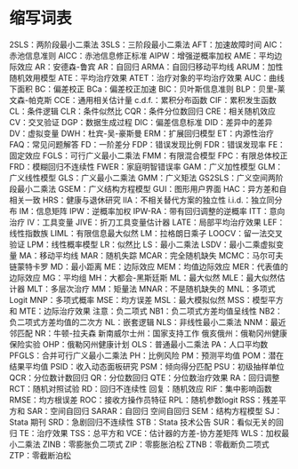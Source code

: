 # 缩写词表

2SLS：两阶段最小二乘法
3SLS：三阶段最小二乘法
AFT：加速故障时间
AIC：赤池信息准则
AICC：赤池信息修正标准
AIPW：增强逆概率加权
AME：平均边际效应
AR：安德森-鲁宾
AR：自回归
ARMA：自回归移动平均线
ARUM：加性随机效用模型
ATE：平均治疗效果
ATET：治疗对象的平均治疗效果
AUC：曲线下面积
BC：偏差校正
BCa：偏差校正加速
BIC：贝叶斯信息准则
BLP：贝里-莱文森-帕克斯
CCE：通用相关估计量
c.d.f.：累积分布函数
CIF：累积发生函数
CL：条件逻辑
CLR：条件似然比
CQR：条件分位数回归
CRE：相关随机效应
CV：交叉验证
DGP：数据生成过程
DIC：偏差信息标准
DID：差异中的差异
DV：虚拟变量
DWH：杜宾-吴-豪斯曼
ERM：扩展回归模型
ET：内源性治疗
FAQ：常见问题解答
FD：一阶差分
FDP：错误发现比例
FDR：错误发现率
FE：固定效应
FGLS：可行广义最小二乘法
FMM：有限混合模型
FPC：有限总体校正
FRD：模糊回归不连续性
FWER：家庭明智错误率
GAM：广义加性模型
GLM：广义线性模型
GLS：广义最小二乘法
GMM：广义矩法
GS2SLS：广义空间两阶段最小二乘法
GSEM：广义结构方程模型
GUI：图形用户界面
HAC：异方差和自相关一致
HRS：健康与退休研究
IIA：不相关替代方案的独立性
i.i.d.：独立同分布
IM：信息矩阵
IPW：逆概率加权
IPW-RA：带有回归调整的逆概率
ITT：意向治疗
IV：工具变量
JIVE：折刀工具变量估计器
LATE：局部平均治疗效果
LEF：线性指数族
LIML：有限信息最大似然
LM：拉格朗日乘子
LOOCV：留一法交叉验证
LPM：线性概率模型
LR：似然比
LS：最小二乘法
LSDV：最小二乘虚拟变量
MA：移动平均线
MAR：随机失踪
MCAR：完全随机缺失
MCMC：马尔可夫链蒙特卡罗
MD：最小距离
ME：边际效应
MEM：均值边际效应
MER：代表值的边际效应
MG：平均组
MH：大都会-黑斯廷斯
ML：最大似然
MLE：最大似然估计器
MLT：多层次治疗
MM：矩量法
MNAR：不是随机缺失的
MNL：多项式 Logit
MNP：多项式概率
MSE：均方误差
MSL：最大模拟似然
MSS：模型平方和
MTE：边际治疗效果
注意：负二项式
NB1：负二项式方差均值呈线性
NB2：负二项式方差均值的二次方
NL：嵌套逻辑
NLS：非线性最小二乘法
NNM：最近邻匹配
NR：牛顿-拉夫森
新南威尔士州：国家支持工作
俄亥俄州：俄勒冈州健康保险实验
OHP：俄勒冈州健康计划
OLS：普通最小二乘法
PA：人口平均数
PFGLS：合并可行广义最小二乘法
PH：比例风险
PM：预测平均值
POM：潜在结果平均值
PSID：收入动态面板研究
PSM：倾向得分匹配
PSU：初级抽样单位
QCR：分位数计数回归
QR：分位数回归
QTE：分位数治疗效果
RA：回归调整
RCT：随机对照试验
RD：回归不连续性
回复：随机效应
RIF：集中影响函数
RMSE：均方根误差
ROC：接收方操作员特征
RPL：随机参数logit
RSS：残差平方和
SAR：空间自回归
SARAR：自回归 空间自回归
SEM：结构方程模型
SJ：Stata 期刊
SRD：急剧回归不连续性
STB：Stata 技术公告
SUR：看似无关的回归
TE：治疗效果
TSS：总平方和
VCE：估计器的方差-协方差矩阵
WLS：加权最小二乘法
ZINB：零膨胀负二项式
ZIP：零膨胀泊松
ZTNB：零截断负二项式
ZTP：零截断泊松
